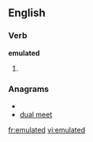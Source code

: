 
==English==

===Verb===
'''emulated'''

# {{past of|[[emulate]]}}

===Anagrams===
* {{alphagram|adeelmtu}}
* [[dual meet#English|dual meet]]


[[fr:emulated]]
[[vi:emulated]]